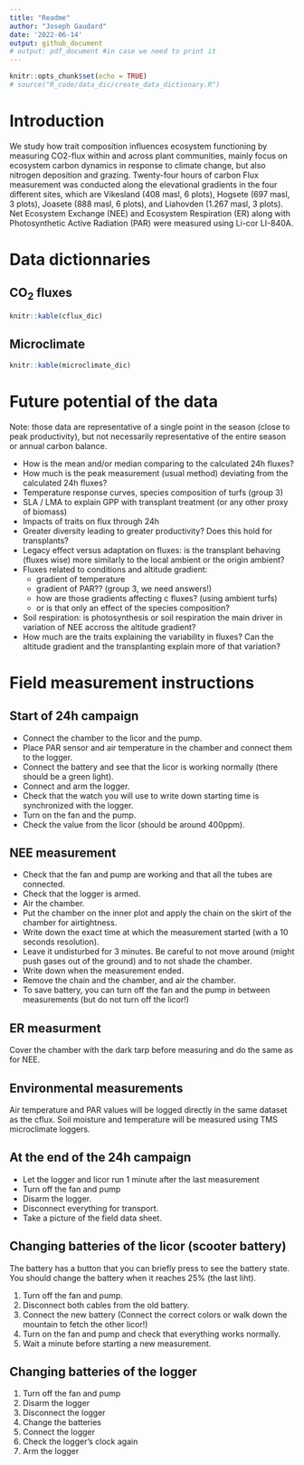 ```yaml
---
title: "Readme"
author: "Joseph Gaudard"
date: '2022-06-14'
output: github_document
# output: pdf_document #in case we need to print it
---
```


```r
knitr::opts_chunk$set(echo = TRUE)
# source("R_code/data_dic/create_data_dictionary.R")
```

# Introduction
We study how trait composition influences ecosystem functioning by measuring CO2-flux within and across plant communities, mainly focus on ecosystem carbon dynamics in response to climate change, but also nitrogen deposition and grazing.
Twenty-four hours of carbon Flux measurement was conducted along the elevational gradients in the four different sites, which are Vikesland (408 masl, 6 plots), Hogsete (697 masl, 3 plots), Joasete (888 masl, 6 plots), and Liahovden (1.267 masl, 3 plots). 
Net Ecosystem Exchange (NEE) and Ecosystem Respiration (ER) along with Photosynthetic Active Radiation (PAR) were measured using Li-cor LI-840A.

# Data dictionnaries
## CO~2~ fluxes

```r
knitr::kable(cflux_dic)
```

## Microclimate
```r
knitr::kable(microclimate_dic)
```

<!-- # Figures -->
<!-- ```{r, echo=FALSE, fig.align='left', fig.cap=""} -->
<!-- # graph -->
<!-- ``` -->

# Future potential of the data

Note: those data are representative of a single point in the season (close to peak productivity), but not necessarily representative of the entire season or annual carbon balance.
<!-- ## Comparison with daily point measurements -->

 - How is the mean and/or median comparing to the calculated 24h fluxes?
 - How much is the peak measurement (usual method) deviating from the calculated 24h fluxes?
 - Temperature response curves, species composition of turfs (group 3)
 - SLA / LMA to explain GPP with transplant treatment (or any other proxy of biomass)
 - Impacts of traits on flux through 24h
 - Greater diversity leading to greater productivity? Does this hold for transplants?
 - Legacy effect versus adaptation on fluxes: is the transplant behaving (fluxes wise) more similarly to the local ambient or the origin ambient?
 - Fluxes related to conditions and altitude gradient:
    - gradient of temperature
    - gradient of PAR?? (group 3, we need answers!)
    - how are those gradients affecting c fluxes? (using ambient turfs)
    - or is that only an effect of the species composition?
 - Soil respiration: is photosynthesis or soil respiration the main driver in variation of NEE accross the altitude gradient?
 - How much are the traits explaining the variability in fluxes? Can the altitude gradient and the transplanting explain more of that variation?


# Field measurement instructions

## Start of 24h campaign

- Connect the chamber to the licor and the pump.
- Place PAR sensor and air temperature in the chamber and connect them to the logger.
<!-- - Connect the soil temperature sensor to the logger. -->
- Connect the battery and see that the licor is working normally (there should be a green light).
- Connect and arm the logger.
- Check that the watch you will use to write down starting time is synchronized with the logger.
- Turn on the fan and the pump.
- Check the value from the licor (should be around 400ppm).

## NEE measurement
- Check that the fan and pump are working and that all the tubes are connected.
- Check that the logger is armed.
- Air the chamber.
<!-- - Put the soil temperature probe in the ground on the edge of the inner plot. -->
- Put the chamber on the inner plot and apply the chain on the skirt of the chamber for airtightness.
- Write down the exact time at which the measurement started (with a 10 seconds resolution).
- Leave it undisturbed for 3 minutes. Be careful to not move around (might push gases out of the ground) and to not shade the chamber.
- Write down when the measurement ended.
- Remove the chain and the chamber, and air the chamber.
- To save battery, you can turn off the fan and the pump in between measurements (but do not turn off the licor!)

## ER measurment
Cover the chamber with the dark tarp before measuring and do the same as for NEE.

## Environmental measurements
Air temperature and PAR values will be logged directly in the same dataset as the cflux.
Soil moisture and temperature will be measured using TMS microclimate loggers.
<!-- Should we measure soil moisture after each measurements? I think yes, but it might be destructive (because of the pins we have to put in the plot each time)? -->

## At the end of the 24h campaign
- Let the logger and licor run 1 minute after the last measurement
- Turn off the fan and pump
- Disarm the logger.
- Disconnect everything for transport.
- Take a picture of the field data sheet.

## Changing batteries of the licor (scooter battery)
<!-- The licor will have an orange light when it needs a new battery (and you will hear the pump struggling too). You can finish the current measurement but will have to change the battery afterwards. -->
The battery has a button that you can briefly press to see the battery state.
You should change the battery when it reaches 25% (the last liht).

1. Turn off the fan and pump.
5. Disconnect both cables from the old battery.
0. Connect the new battery (Connect the correct colors or walk down the mountain to fetch the other licor!)
4. Turn on the fan and pump and check that everything works normally.
2. Wait a minute before starting a new measurement.

## Changing batteries of the logger

1. Turn off the fan and pump
4. Disarm the logger
2. Disconnect the logger
3. Change the batteries
2. Connect the logger
7. Check the logger's clock again
8. Arm the logger




